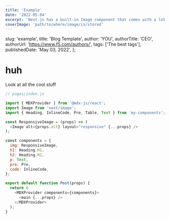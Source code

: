 ```yaml
---
title: 'Example'
date: '2022-05-04'
excerpt: 'Next.js has a built-in Image component that comes with a lot of performance optimization features when you are using it.'
coverImage: 'path/to/where/image/is/stored'
---
```


  slug: 'example',
  title: 'Blog Template',
  author: 'YOU',
  authorTitle: 'CEO',
  authorUrl: 'https://www.f5.com/authors/',
  tags: ['The best tags'],
  publishedDate: 'May 03, 2022',
};

# huh

Look at all the cool stuff

```js
// pages/index.js

import { MDXProvider } from '@mdx-js/react';
import Image from 'next/image';
import { Heading, InlineCode, Pre, Table, Text } from 'my-components';

const ResponsiveImage = (props) => (
  <Image alt={props.alt} layout="responsive" {...props} />
);

const components = {
  img: ResponsiveImage,
  h1: Heading.H1,
  h2: Heading.H2,
  p: Text,
  pre: Pre,
  code: InlineCode,
};

export default function Post(props) {
  return (
    <MDXProvider components={components}>
      <main {...props} />
    </MDXProvider>
  );
}
```
